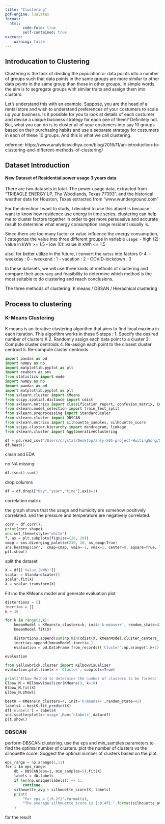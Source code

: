 ```yaml
---
title: "Clustering"
pdf-engine: lualatex
format:
  html:
        code-fold: true
        self-contained: true
execute:
    warning: false
---
```


## Introducation to Clustering

Clustering is the task of dividing the population or data points into a number of groups such that data points in the same groups are more similar to other data points in the same group than those in other groups. In simple words, the aim is to segregate groups with similar traits and assign them into clusters.

Let’s understand this with an example. Suppose, you are the head of a rental store and wish to understand preferences of your costumers to scale up your business. Is it possible for you to look at details of each costumer and devise a unique business strategy for each one of them? Definitely not. But, what you can do is to cluster all of your costumers into say 10 groups based on their purchasing habits and use a separate strategy for costumers in each of these 10 groups. And this is what we call clustering.

refernce: https://www.analyticsvidhya.com/blog/2016/11/an-introduction-to-clustering-and-different-methods-of-clustering/ 

## Dataset Introduction

#### New Dataset of Residential power usage 3 years data

There are two datasets in total. The power usage data, extracted from “TRIEAGLE ENERGY LP, The Woodlands, Texas 77393”. and the historical weather data for Houston, Texas extracted from “www.wunderground.com”

For the direction I want to study, I decided to use this ataset is because i want to know how residence use energy in time series. clustering can help me to cluster factors together in order to get more persuasive and accurate result to determine what energy consumption range resident usually is.

Since there are too many factor or value influence the energy consumption, I categorize the value into three different groups in variable `usage`:
 - high (2): value in kWh >= 1.5 
 - low (0): value in kWh <= 1.5

also, for better utilize in the future, i convert the `notes` into factors 0-4:
  - weekday : 0
  - weekend : 1
  - vacation : 2
  - COVID-lockdown : 3

In these datasets, we will use three kinds of methods of clustering and compare their accuracy and feasibility to determine which method is the most suitable to do clustering and reach conclusions.

The three methods of clustering: K means / DBSAN / Hierachical clustering

## Process to clustering

### K-Means Clustering

K means is an iterative clustering algorithm that aims to find local maxima in each iteration. This algorithm works in these 5 steps :
    1. Specify the desired number of clusters K
    2. Randomly assign each data point to a cluster
    3. Compute cluster centroids
    4. Re-assign each point to the closest cluster centroid
    5. Re-compute cluster centroids

```python
import pandas as pd
import numpy as np
import matplotlib.pyplot as plt
import seaborn as sns
from statistics import mode
import numpy as np
import pandas as pd
import matplotlib.pyplot as plt
from sklearn.cluster import KMeans
from scipy.spatial.distance import cdist
from sklearn.metrics import classification_report, confusion_matrix, ConfusionMatrixDisplay, accuracy_score
from sklearn.model_selection import train_test_split
from sklearn.preprocessing import StandardScaler
from sklearn.cluster import DBSCAN
from sklearn.metrics import silhouette_samples, silhouette_score
from scipy.cluster.hierarchy import dendrogram, linkage
from sklearn.cluster import AgglomerativeClustering

df = pd.read_csv("/Users/crystal/Desktop/anly-501-project-HuitingSong/501-project-website/data/cleaned data/merged_w_u.csv",index_col=[0])
df.head()
```

clean and EDA

no NA missing
```python
df.isna().sum()
```

drop columns
```python
df = df.drop(["Day","year","time"],axis=1)
```

correlation matrix

the graph shows that the usage and humidity are somehow positively correlated. and the pressure and temperature are negatively correlated.

```python
corr = df.corr();  
print(corr.shape)
sns.set_theme(style="white")
f, ax = plt.subplots(figsize=(20, 20)) 
cmap = sns.diverging_palette(230, 20, as_cmap=True)   
sns.heatmap(corr,  cmap=cmap, vmin=-1, vmax=1, center=0, square=True, linewidths=.5, cbar_kws={"shrink": .5})
plt.show()
```

split the dataset 
```python
X = df[['Value (kWh)']]
scalar = StandardScaler()
scalar.fit(X)
X = scalar.transform(X)
```

Fit ino the KMeans model and generate evaluation plot
```python
distortions = []
inertias = []
k = 10

for k in range(1,k):
    kmeanModel = KMeans(n_clusters=k, init='k-means++', random_state=42)
    kmeanModel.fit(X)

    distortions.append(sum(np.min(cdist(X, kmeanModel.cluster_centers_, 'euclidean'),axis=1))/X.shape[0])
    inertias.append(kmeanModel.inertia_)
    evaluation = pd.DataFrame.from_records({'Cluster':np.arange(1,k+1), 'Distortion':distortions, "Inertia":inertias})

evaluation
```
```python
from yellowbrick.cluster import KElbowVisualizer
evaluation.plot.line(x = 'Cluster', subplots=True)

print('Elbow Method to determine the number of clusters to be formed:')
Elbow_M = KElbowVisualizer(KMeans(), k=10)
Elbow_M.fit(X)
Elbow_M.show()

bestK = KMeans(n_clusters=4, init='k-means++',random_state=42)
labels4 = bestK.fit_predict(X)
df['nlabels'] = labels4
sns.scatterplot(x='usage',hue='nlabels',data=df)
plt.show()
```

### DBSCAN

perform DBSCAN clustering. use the eps and min_samples parameters to find the optimal number of clusters. plot the number of clusters vs the silhouette score. Suggest the optimal number of clusters based on the plot.

```python
eps_range = np.arange(1,11)
for i in eps_range:
    db = DBSCAN(eps=i, min_samples=5).fit(X)
    labels = db.labels_
    if len(np.unique(labels)) == 1:
        continue
    silhouette_avg = silhouette_score(X, labels)
    print(
        "For eps = {:0.2f}".format(i),
        "The average silhouette_score is {:0.4f}.".format(silhouette_avg)
    )
```

for the result 